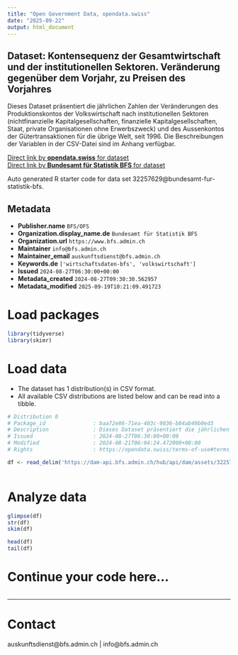 ```yaml
---
title: "Open Government Data, opendata.swiss"
date: "2025-09-22"
output: html_document
---
```


## Dataset: Kontensequenz der Gesamtwirtschaft und der institutionellen Sektoren. Veränderung gegenüber dem Vorjahr, zu Preisen des Vorjahres

Dieses Dataset präsentiert die jährlichen Zahlen der Veränderungen des Produktionskontos der Volkswirtschaft nach institutionellen Sektoren (nichtfinanzielle Kapitalgesellschaften, finanzielle Kapitalgesellschaften, Staat, private Organisationen ohne Erwerbszweck) und des Aussenkontos der Gütertransaktionen für die übrige Welt, seit 1996. Die Beschreibungen der Variablen in der CSV-Datei sind im Anhang verfügbar.

[Direct link by **opendata.swiss** for dataset](https://opendata.swiss/de/dataset/kontensequenz-der-gesamtwirtschaft-und-der-institutionellen-sektoren-veranderung-gegenuber-dem-6)<br>
[Direct link by **Bundesamt für Statistik BFS** for dataset](https://www.bfs.admin.ch/asset/de/ts-x-04.02.02.02)

Auto generated R starter code for data set 32257629@bundesamt-fur-statistik-bfs.

## Metadata

- **Publisher.name** `BFS/OFS`
- **Organization.display_name.de** `Bundesamt für Statistik BFS`
- **Organization.url** `https://www.bfs.admin.ch`
- **Maintainer** `info@bfs.admin.ch`
- **Maintainer_email** `auskunftsdienst@bfs.admin.ch`
- **Keywords.de** `['wirtschaftsdaten-bfs', 'volkswirtschaft']`
- **Issued** `2024-08-27T06:30:00+00:00`
- **Metadata_created** `2024-08-27T09:30:30.562957`
- **Metadata_modified** `2025-09-19T10:21:09.491723`


# Load packages

```r

library(tidyverse)
library(skimr)

```

# Load data

-   The dataset has 1 distribution(s) in CSV format.
-   All available CSV distributions are listed below and can be read into a tibble.

```r

# Distribution 0
# Package_id               : baa72e86-71ea-403c-9036-b84ab49b0ed3
# Description              : Dieses Dataset präsentiert die jährlichen Zahlen der Veränderungen des Produktionskontos der Volkswirtschaft nach institutionellen Sektoren (nichtfinanzielle Kapitalgesellschaften, finanzielle Kapitalgesellschaften, Staat, private Organisationen ohne Erwerbszweck) und des Aussenkontos der Gütertransaktionen für die übrige Welt, seit 1996. Die Beschreibungen der Variablen in der CSV-Datei sind im Anhang verfügbar.
# Issued                   : 2024-08-27T06:30:00+00:00
# Modified                 : 2024-08-21T06:04:24.472000+00:00
# Rights                   : https://opendata.swiss/terms-of-use#terms_by_ask

df <- read_delim('https://dam-api.bfs.admin.ch/hub/api/dam/assets/32257636/master')



```

# Analyze data

```r

glimpse(df)
str(df)
skim(df)

head(df)
tail(df)

```

# Continue your code here...

```r

```

------------------------------------------------------------------------

# Contact

auskunftsdienst@bfs.admin.ch | info@bfs.admin.ch
